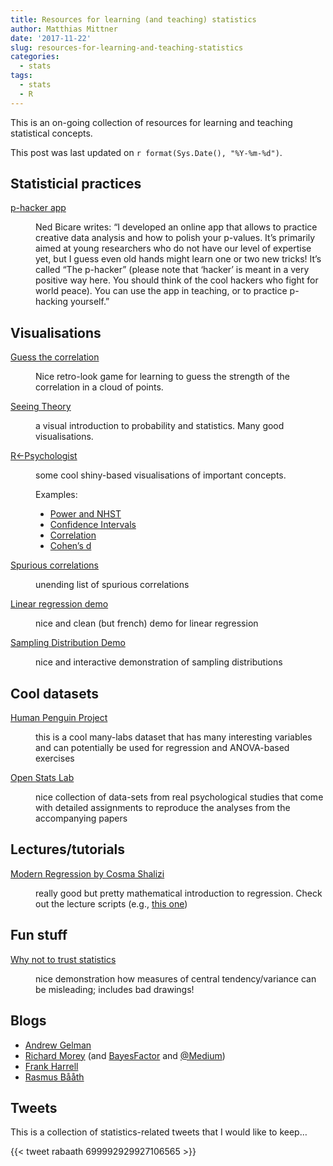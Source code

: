 ```yaml
---
title: Resources for learning (and teaching) statistics
author: Matthias Mittner
date: '2017-11-22'
slug: resources-for-learning-and-teaching-statistics
categories:
  - stats
tags:
  - stats
  - R
--- 
```


This is an on-going collection of resources for learning and teaching statistical concepts.

This post was last updated on `r format(Sys.Date(), "%Y-%m-%d")`.

## Statisticial practices

[p-hacker app](https://www.nicebread.de/introducing-p-hacker/)

: Ned Bicare writes: "I developed an online app that allows to practice creative data analysis and how to polish your p-values. It’s primarily aimed at young researchers who do not have our level of expertise yet, but I guess even old hands might learn one or two new tricks! It’s called “The p-hacker” (please note that ‘hacker’ is meant in a very positive way here. You should think of the cool hackers who fight for world peace). You can use the app in teaching, or to practice p-hacking yourself."

## Visualisations

[Guess the correlation](http://guessthecorrelation.com/)

: Nice retro-look game for learning to guess the strength of the correlation in a cloud of points.

[Seeing Theory](http://students.brown.edu/seeing-theory/)

: a visual introduction to probability and statistics. Many good visualisations.

[R<-Psychologist](http://rpsychologist.com/)

: some cool shiny-based visualisations of important concepts.

    Examples:

    - [Power and NHST](http://rpsychologist.com/d3/NHST/)
    - [Confidence Intervals](http://rpsychologist.com/d3/CI/)
    - [Correlation](http://rpsychologist.com/d3/correlation/)
    - [Cohen's d](http://rpsychologist.com/d3/cohend/)

[Spurious correlations](http://tylervigen.com/spurious-correlations)

: unending list of spurious correlations

[Linear regression demo](http://sites.uclouvain.be/selt/files/medias/unamur-regression-lineaire-module20.swf)

: nice and clean (but french) demo for linear regression

[Sampling Distribution Demo](http://onlinestatbook.com/stat_sim/sampling_dist/index.html)

: nice and interactive demonstration of sampling distributions

## Cool datasets

[Human Penguin Project](https://osf.io/2rm5b/)

: this is a cool many-labs dataset that has many interesting variables and can potentially be used for regression and ANOVA-based exercises

[Open Stats Lab](https://sites.trinity.edu/osl/data-sets-and-activities)

: nice collection of data-sets from real psychological studies that come with detailed assignments to reproduce the analyses from the accompanying papers



## Lectures/tutorials

[Modern Regression by Cosma Shalizi](http://www.stat.cmu.edu/~cshalizi/mreg/15/)

: really good but pretty mathematical introduction to regression. Check out the lecture scripts (e.g., [this one](http://www.stat.cmu.edu/~cshalizi/mreg/15/lectures/03/lecture-03.pdf))

## Fun stuff

[Why not to trust statistics](https://mathwithbaddrawings.com/2016/07/13/why-not-to-trust-statistics/)

: nice demonstration how measures of central tendency/variance can be misleading; includes bad drawings!

## Blogs


- [Andrew Gelman](http://andrewgelman.com/)
- [Richard Morey](https://richarddmorey.org/) (and [BayesFactor](http://bayesfactor.blogspot.no/) and [@Medium](https://medium.com/@richarddmorey))
- [Frank Harrell](http://www.fharrell.com/)
- [Rasmus Bååth](http://www.sumsar.net/)

## Tweets

This is a collection of statistics-related tweets that I would like to keep...


{{< tweet rabaath 699992929927106565 >}}


